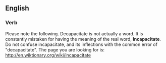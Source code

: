 ==English==

===Verb===

Please note the following. Decapacitate is not actually a word. It is constantly mistaken for having the meaning of the real word, '''Incapacitate'''.  Do not confuse incapacitate, and its inflections with the common error of "decapacitate".  The page you are looking for is: http://en.wiktionary.org/wiki/incapacitate